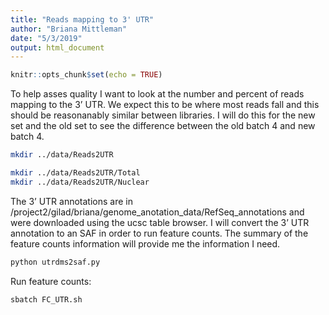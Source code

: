 ```yaml
---
title: "Reads mapping to 3' UTR"
author: "Briana Mittleman"
date: "5/3/2019"
output: html_document
---
```


```r
knitr::opts_chunk$set(echo = TRUE)
```

To help asses quality I want to look at the number and percent of reads mapping to the 3' UTR. We expect this to be where most reads fall and this should be reasonanably similar between libraries. I will do this for the new set and the old set to see the difference between the old batch 4 and new batch 4. 

```bash
mkdir ../data/Reads2UTR

mkdir ../data/Reads2UTR/Total
mkdir ../data/Reads2UTR/Nuclear
```

The 3' UTR annotations are in /project2/gilad/briana/genome_anotation_data/RefSeq_annotations and were downloaded using the ucsc table browser. I will convert the 3' UTR annotation to an SAF in order to run feature counts. The summary of the feature counts information will provide me the information I need.  

```bash
python utrdms2saf.py
```


Run feature counts: 

```bash
sbatch FC_UTR.sh
```


